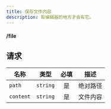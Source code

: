 ```yaml
---
title: 保存文件内容
description: 有编辑器的地方才会有它。
---
```


#### <POST>/file</POST>

## 请求

<APITable>

| 名称 | 类型 | 必填 | 描述 |
| --- | :-: | :-: | --- |
| `path` | `string` | 是 | 绝对路径 |
| `content` | `string` | 是 | 文件内容 |

</APITable>
